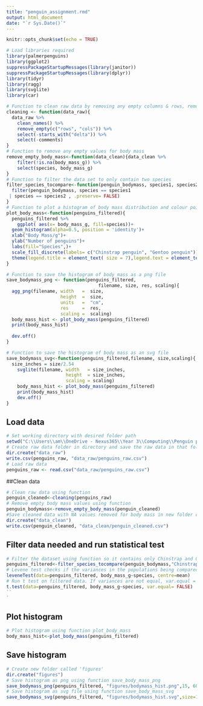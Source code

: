 ---
title: "penguin_assignment.rmd"
output: html_document
date: "`r Sys.Date()`"
---

```{r setup, include=FALSE}
knitr::opts_chunk$set(echo = TRUE)
```

```{r}
# Load libraries required
library(palmerpenguins)
library(ggplot2)
suppressPackageStartupMessages(library(janitor))
suppressPackageStartupMessages(library(dplyr))
library(tidyr)
library(ragg)
library(svglite)
library(car)

```


```{r}
# Function to clean raw data by removing any empty columns & rows, removing columns called 'comment'/'delta' and cleaning the column names
cleaning <- function(data_raw){
  data_raw %>%
    clean_names() %>%
    remove_empty(c("rows", "cols")) %>%
    select(-starts_with("delta")) %>%
    select(-comments)
}
# Function to remove any empty values for body mass
remove_empty_body_mass<-function(data_clean){data_clean %>%
    filter(!is.na(body_mass_g)) %>%
    select(species, body_mass_g)
}
# Function to filter the data set to only contain two species
filter_species_tocompare<-function(penguin_bodymass, species1, species2){
  filter(penguin_bodymass, species == species1
 | species == species2 , .preserve= FALSE)
}
# Function to plot a histogram of body mass distribution and colour points by species
plot_body_mass<-function(penguins_filtered){
  penguins_filtered %>% 
    ggplot( aes(x= body_mass_g, fill=species))+
  geom_histogram(alpha=0.5, position = 'identity')+
  xlab("Body Mass/g")+
  ylab("Number of penguins")+
  labs(fill="Species",)+
  scale_fill_discrete(labels= c("Chinstrap penguin", "Gentoo penguin"))+
  theme(legend.title = element_text( size = 7),legend.text = element_text(size = 6), legend.position = c(.89, .90), legend.key.size = unit(0.3, 'cm'))
}

# Function to save the histogram of body mass as a png file
save_bodymass_png <- function(penguins_filtered, 
                                  filename, size, res, scaling){
  agg_png(filename, width   =  size,
                    height  =  size, 
                    units   =  "cm", 
                    res     =  res, 
                    scaling =  scaling)
  body_mass_hist <- plot_body_mass(penguins_filtered)
  print(body_mass_hist)
  
  dev.off()
}

# Function to save the histogram of body mass as an svg file
save_bodymass_svg<-function(penguins_filtered,filename, size,scaling){
  size_inches = size/2.54
    svglite(filename, width   = size_inches, 
                      height  = size_inches, 
                      scaling = scaling)
    body_mass_hist <- plot_body_mass(penguins_filtered)
    print(body_mass_hist)
    dev.off()
}

```
## Load data 
```{r}
# Set working directory with desired folder path
setwd("C:\\Users\\am\\OneDrive - Nexus365\\Year 3\\Computing\\Penguin projects")
# Create raw data folder in directory and save the raw data in that folder
dir.create("data_raw")
write.csv(penguins_raw, "data_raw/penguins_raw.csv")
# Load raw data
penguins_raw <- read.csv("data_raw/penguins_raw.csv")
```

##Clean data 
```{r}
# Clean raw data using function
penguin_cleaned<-cleaning(penguins_raw)
# Remove empty body mass values using function
penguin_bodymass<-remove_empty_body_mass(penguin_cleaned)
#Save cleaned data with NA values removed for body mass in new folder called penguins_clean
dir.create("data_clean")
write.csv(penguin_cleaned, "data_clean/penguin_cleaned.csv")


```
## Filter data needed and run statistical test
```{r}
# Filter the dataset using function so it contains only Chinstrap and Gentoo species
penguins_filtered<-filter_species_tocompare(penguin_bodymass,"Chinstrap penguin (Pygoscelis antarctica)","Gentoo penguin (Pygoscelis papua)")
# Levene test checks if the variances in the populations being compared are equal. P value of <0.05 means variances are significantly different to each other.
leveneTest(data=penguins_filtered, body_mass_g~species, centre=mean)
# Run t test on filtered data. If variances are not equal, var.equal = FALSE. 
t.test(data=penguins_filtered, body_mass_g~species, var.equal= FALSE)
``
`
```
## Plot histogram

```{r}
# Plot histogram using function plot_body_mass
body_mass_hist<-plot_body_mass(penguins_filtered)
```

## Save histogram
```{r}
# Create new folder called 'figures'
dir.create("figures")
# Save histogram as png using function save_body_mass_png
save_bodymass_png(penguins_filtered, "figures/bodymass_hist.png",15, 600, 1 )
# Save histogram as svg file using function save_body_mass_svg
save_bodymass_svg(penguins_filtered, "figures/bodymass_hist.svg",size=15, scaling = 1)
```


